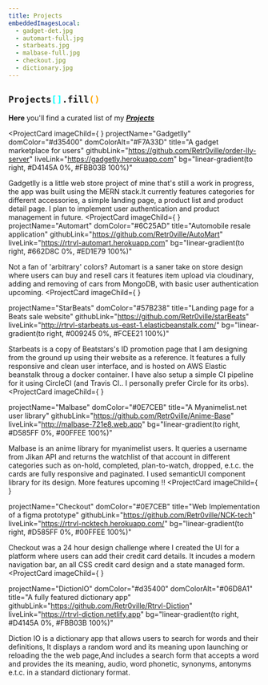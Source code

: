 ```yaml
---
title: Projects
embeddedImagesLocal:
  - gadget-det.jpg
  - automart-full.jpg
  - starbeats.jpg
  - malbase-full.jpg
  - checkout.jpg
  - dictionary.jpg
---
```


<h2> <code>Projects<span style="color:cyan; margin:0; padding:0;">[]</span>.fill<span style="color:orange; margin:0; padding:0;">()</span></code></h2>


**Here** you'll find a curated list of my **_[Projects](https://www.github.com/retr0ville)_**

<ProjectCard
  imageChild={
    <GatsbyImage
      imgClassName="project-card-image"
      image={getImage(props.projectImages[0])}
      alt="gadget-store"
      width={550}
      height={260}
    />
  }
  projectName="Gadgetlly"
  domColor="#d35400"
  domColorAlt="#F7A33D"
  title="A gadget marketplace for users"
  githubLink="https://github.com/Retr0ville/order-lly-server"
  liveLink="https://gadgetly.herokuapp.com"
  bg="linear-gradient(to right, #D4145A 0%, #FBB03B 100%)"
>
 Gadgetlly is a little web store project of mine that's still a work in progress, the app was built using the MERN stack.It currently features categories for different accessories, a simple landing page, a product list and product detail page. I plan to implement user authentication and product management in future.
</ProjectCard>
<ProjectCard
  imageChild={
    <GatsbyImage
      imgClassName="project-card-image"
      image={getImage(props.projectImages[1])}
      alt="automart"
      width={550}
      height={260}
    />
  }
  projectName="Automart"
  domColor="#6C25AD"
  title="Automobile resale application"
  githubLink="https://github.com/Retr0ville/AutoMart"
  liveLink="https://rtrvl-automart.herokuapp.com"
  bg="linear-gradient(to right, #662D8C 0%, #ED1E79 100%)"
>
  Not a fan of 'arbitrary' colors? Automart is a saner take on store design where users can buy and resell cars it features item upload via cloudinary, adding and removing of cars from MongoDB, with basic user authentication upcoming. 
</ProjectCard>
<ProjectCard
  imageChild={
    <GatsbyImage
      imgClassName="project-card-image"
      image={getImage(props.projectImages[2])}
      alt="starbeats"
      width={550}
      height={260}
    />
  }
  
  projectName="StarBeats"
  domColor="#57B238"
  title="Landing page for a Beats sale website"
  githubLink="https://github.com/Retr0ville/starBeats"
  liveLink="http://rtrvl-starbeats.us-east-1.elasticbeanstalk.com/"
  bg="linear-gradient(to right, #009245 0%, #FCEE21 100%)"
>
  Starbeats is a copy of Beatstars's ID promotion page that I am designing from the ground up using their website as a reference. It features a fully responsive and clean user interface, and is hosted on AWS Elastic beanstalk throug a docker container. I have also setup a simple CI pipeline for it using CircleCI (and Travis CI.. I personally prefer Circle for its orbs).
</ProjectCard>
<ProjectCard
  imageChild={
    <GatsbyImage
      imgClassName="project-card-image"
      image={getImage(props.projectImages[3])}
      alt="Malbase"
      width={550}
      height={260}
    />
  }
  
  projectName="Malbase"
  domColor="#0E7CEB"
  title="A Myanimelist.net user library"
  githubLink="https://github.com/Retr0ville/Anime-Base"
  liveLink="http://malbase-721e8.web.app"
  bg="linear-gradient(to right, #D585FF 0%, #00FFEE 100%)"
>
  Malbase is an anime library for myanimelist users. It queries a username from Jikan API and returns the watchlist of that account in different categories such as on-hold, completed, plan-to-watch, dropped, e.t.c. the cards are fully responsive and paginated. I used semanticUI component library for its design. 
  More features upcoming !!
</ProjectCard>
<ProjectCard
  imageChild={
    <GatsbyImage
      imgClassName="project-card-image"
      image={getImage(props.projectImages[4])}
      alt="checkout"
      width={550}
      height={260}
    />
  }
  
  projectName="Checkout"
  domColor="#0E7CEB"
  title="Web Implementation of a figma prototype"
  githubLink="https://github.com/Retr0ville/NCK-tech"
  liveLink="https://rtrvl-ncktech.herokuapp.com/"
  bg="linear-gradient(to right, #D585FF 0%, #00FFEE 100%)"
>
  Checkout was a 24 hour design challenge where I created the UI for a platform where users can add their credit card details. It incudes a modern navigation bar, an all CSS credit card design and a state managed form.
</ProjectCard>
<ProjectCard
  imageChild={
    <GatsbyImage
      imgClassName="project-card-image"
      image={getImage(props.projectImages[5])}
      alt="dictionary"
      width={550}
      height={260}
    />
  }
  
  projectName="DictionIO"
  domColor="#d35400"
  domColorAlt="#06D8A1"
  title="A fully featured dictionary app"
  githubLink="https://github.com/Retr0ville/Rtrvl-Diction"
  liveLink="https://rtrvl-diction.netlify.app"
  bg="linear-gradient(to right, #D4145A 0%, #FBB03B 100%)"
>
  Diction IO is a dictionary app that allows users to search for words and their definitions, It displays a random word and its meaning upon launching or reloading the the web page,And includes a search form that accepts a word and provides the its meaning, audio, word phonetic, synonyms, antonyms e.t.c. in a standard dictionary format.
</ProjectCard>
